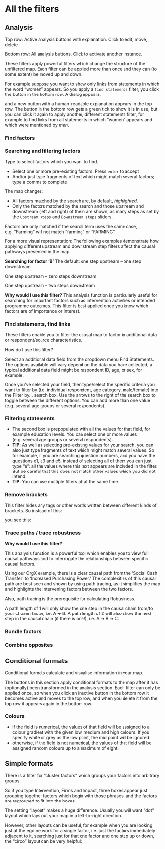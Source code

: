 # All the filters

## Analysis

Top row: Active analysis buttons with explanation. Click to edit, move, delete

Bottom row: All analysis buttons. Click to activate another instance.

These filters apply powerful filters which change the structure of the unfiltered map. Each filter can be applied more than once and they can (to some extent) be moved up and down.

For example suppose you want to show only links from statements in which the word "women" appears. So you apply a `find statements` filter, you click the button in the bottom row. A dialog appears,



and a new button with a human-readable explanation appears in the top row. The button in the bottom row gets a green tick to show it is in use, but you can click it again to apply another, different statements filter, for example to find links from all statements in which "women" appears and which were mentioned by *men*.

### Find factors

### Searching and filtering factors


Type to select factors which you want to find.

- Select one or more pre-existing factors. Press `enter` to accept
- And/or just type fragments of text which might match several factors; type a comma to complete

The map changes:

- All factors matched by the search are, by default, *highlighted*.
- Only the factors matched by the search and those upstream and downstream (left and right) of them are shown, as many steps as set by the `Upstream steps` and `Downstream steps` sliders.

Factors are only matched if the search term uses the same case, e.g. “Farming” will not match “farming” or “FARMING”.

For a more visual representation: The following examples demonstrate how applying different upstream and downstream step filters affect the causal pathways presented in the map.

**Searching for factor ‘B’** The default: one step upstream – one step downstream



One step upstream – zero steps downstream



One step upstream – two steps downstream



**Why would I use this filter?** This analysis function is particularly useful for searching for important factors such as intervention activities or intended programme outcomes. This filter is best applied once you know which factors are of importance or interest.

### Find statements, find links

These filters enable you to filter the causal map to factor in additional data or respondent/source characteristics.

How do I use this filter?

Select an additional data field from the dropdown menu Find Statements. The options available will vary depend on the data you have collected, a typical additional data field might be respondent ID, age, or sex, for example.

Once you’ve selected your field, then type/select the specific criteria you want to filter by (i.e. individual respondent, age category, male/female) into the Filter by… search box. Use the arrows to the right of the search box to toggle between the different options. You can add more than one value (e.g. several age groups or several respondents).

### Filtering statements

- The second box is prepopulated with all the values for that field, for example education levels. You can select one or more values (e.g. several age groups or several respondents).
- **TIP**: As well as selecting pre-existing values for your search, you can also just type fragments of text which might match several values. So for example, if you are searching question numbers, and you have the questions e1, e3 and e5, instead of selecting all of them you can just type “e”: all the values where this text appears are included in the filter. But be careful that this does not match other values which you did not intend.
- **TIP**: You can use multiple filters all at the same time.

### Remove brackets

This filter hides any tags or other words written between different kinds of brackets. So instead of this:



you see this:





### Trace paths / trace robustness



**Why would I use this filter?**

This analysis function is a powerful tool which enables you to view full causal pathways and to interrogate the relationships between specific causal factors.

Using our OrgX example, there is a clear causal path from the ‘Social Cash Transfer’ to ‘Increased Purchasing Power.’ The complexities of this causal path are best seen and shown by using path tracing, as it simplifies the map and highlights the intervening factors between the two factors.

Also, path tracing is the prerequisite for calculating Robustness.

A path length of 1 will only show the one step in the causal chain from/to your chosen factor, i.e. A ➜ B. A path length of 2 will also show the next step in the causal chain (if there is one!), i.e. A ➜ B ➜ C.



### Bundle factors



### Combine opposites





## Conditional formats

Conditional formats calculate and visualise information in your map.

The buttons in this section apply conditional formats to the map after it has (optionally) been transformed in the analysis section. Each filter can only be applied once, so when you click an inactive button in the bottom row it becomes active and moves to the top row, and when you delete it from the top row it appears again in the bottom row.

### **Colours**

- if the field is numerical, the values of that field will be assigned to a colour gradient with the given low, medium and high colours. If you specify white or grey as the low point, the mid point will be ignored.
- otherwise, if the field is not numerical, the values of that field will be assigned random colours up to a maximum of eight.

## Simple formats



There is a filter for “cluster factors” which groups your factors into arbitrary groups.

So if you type Intervention, Firms and Impact, three boxes appear just grouping together factors which begin with those phrases, and the factors are regrouped to fit into the boxes.

The setting “layout” makes a huge difference. Usually you will want “dot” layout which lays out your map in a left-to-right direction.


However, other layouts can be useful, for example when you are looking just at the ego network for a single factor, i.e. just the factors immediately adjacent to it, searching just for that one factor and one step up or down, the “circo” layout can be very helpful:

